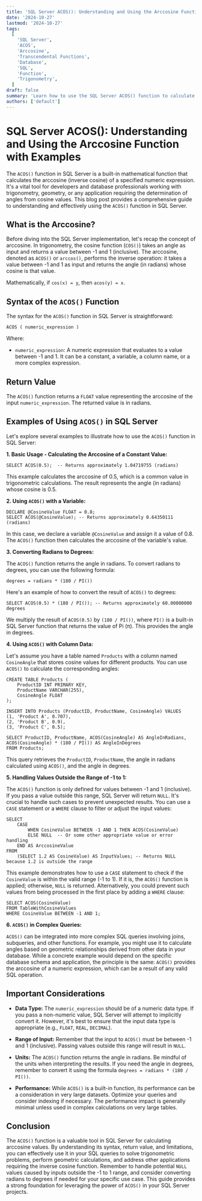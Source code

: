 ```yaml
---
title: 'SQL Server ACOS(): Understanding and Using the Arccosine Function with Examples'
date: '2024-10-27'
lastmod: '2024-10-27'
tags:
  [
    'SQL Server',
    'ACOS',
    'Arccosine',
    'Transcendental Functions',
    'Database',
    'SQL',
    'Function',
    'Trigonometry',
  ]
draft: false
summary: 'Learn how to use the SQL Server ACOS() function to calculate the arccosine (inverse cosine) of a value. This comprehensive guide provides detailed explanations, practical examples, and considerations for working with ACOS() in SQL queries.'
authors: ['default']
---
```


# SQL Server ACOS(): Understanding and Using the Arccosine Function with Examples

The `ACOS()` function in SQL Server is a built-in mathematical function that calculates the arccosine (inverse cosine) of a specified numeric expression. It's a vital tool for developers and database professionals working with trigonometry, geometry, or any application requiring the determination of angles from cosine values. This blog post provides a comprehensive guide to understanding and effectively using the `ACOS()` function in SQL Server.

## What is the Arccosine?

Before diving into the SQL Server implementation, let's recap the concept of arccosine. In trigonometry, the cosine function (`COS()`) takes an angle as input and returns a value between -1 and 1 (inclusive). The arccosine, denoted as `ACOS()` or `arccos()`, performs the inverse operation: it takes a value between -1 and 1 as input and returns the angle (in radians) whose cosine is that value.

Mathematically, if `cos(x) = y`, then `acos(y) = x`.

## Syntax of the `ACOS()` Function

The syntax for the `ACOS()` function in SQL Server is straightforward:

```plaintext
ACOS ( numeric_expression )
```

Where:

- `numeric_expression`: A numeric expression that evaluates to a value between -1 and 1. It can be a constant, a variable, a column name, or a more complex expression.

## Return Value

The `ACOS()` function returns a `FLOAT` value representing the arccosine of the input `numeric_expression`. The returned value is in radians.

## Examples of Using `ACOS()` in SQL Server

Let's explore several examples to illustrate how to use the `ACOS()` function in SQL Server:

**1. Basic Usage - Calculating the Arccosine of a Constant Value:**

```plaintext
SELECT ACOS(0.5);  -- Returns approximately 1.04719755 (radians)
```

This example calculates the arccosine of 0.5, which is a common value in trigonometric calculations. The result represents the angle (in radians) whose cosine is 0.5.

**2. Using `ACOS()` with a Variable:**

```plaintext
DECLARE @CosineValue FLOAT = 0.8;
SELECT ACOS(@CosineValue); -- Returns approximately 0.64350111 (radians)
```

In this case, we declare a variable `@CosineValue` and assign it a value of 0.8. The `ACOS()` function then calculates the arccosine of the variable's value.

**3. Converting Radians to Degrees:**

The `ACOS()` function returns the angle in radians. To convert radians to degrees, you can use the following formula:

`degrees = radians * (180 / PI())`

Here's an example of how to convert the result of `ACOS()` to degrees:

```plaintext
SELECT ACOS(0.5) * (180 / PI()); -- Returns approximately 60.00000000 degrees
```

We multiply the result of `ACOS(0.5)` by `(180 / PI())`, where `PI()` is a built-in SQL Server function that returns the value of Pi (π). This provides the angle in degrees.

**4. Using `ACOS()` with Column Data:**

Let's assume you have a table named `Products` with a column named `CosineAngle` that stores cosine values for different products. You can use `ACOS()` to calculate the corresponding angles:

```plaintext
CREATE TABLE Products (
    ProductID INT PRIMARY KEY,
    ProductName VARCHAR(255),
    CosineAngle FLOAT
);

INSERT INTO Products (ProductID, ProductName, CosineAngle) VALUES
(1, 'Product A', 0.707),
(2, 'Product B', 0.9),
(3, 'Product C', 0.5);

SELECT ProductID, ProductName, ACOS(CosineAngle) AS AngleInRadians, ACOS(CosineAngle) * (180 / PI()) AS AngleInDegrees
FROM Products;
```

This query retrieves the `ProductID`, `ProductName`, the angle in radians calculated using `ACOS()`, and the angle in degrees.

**5. Handling Values Outside the Range of -1 to 1:**

The `ACOS()` function is only defined for values between -1 and 1 (inclusive). If you pass a value outside this range, SQL Server will return `NULL`. It's crucial to handle such cases to prevent unexpected results. You can use a `CASE` statement or a `WHERE` clause to filter or adjust the input values:

```plaintext
SELECT
    CASE
        WHEN CosineValue BETWEEN -1 AND 1 THEN ACOS(CosineValue)
        ELSE NULL  -- Or some other appropriate value or error handling
    END AS ArccosineValue
FROM
    (SELECT 1.2 AS CosineValue) AS InputValues; -- Returns NULL because 1.2 is outside the range
```

This example demonstrates how to use a `CASE` statement to check if the `CosineValue` is within the valid range (-1 to 1). If it is, the `ACOS()` function is applied; otherwise, `NULL` is returned. Alternatively, you could prevent such values from being processed in the first place by adding a `WHERE` clause:

```plaintext
SELECT ACOS(CosineValue)
FROM TableWithCosineValues
WHERE CosineValue BETWEEN -1 AND 1;
```

**6. `ACOS()` in Complex Queries:**

`ACOS()` can be integrated into more complex SQL queries involving joins, subqueries, and other functions. For example, you might use it to calculate angles based on geometric relationships derived from other data in your database. While a concrete example would depend on the specific database schema and application, the principle is the same: `ACOS()` provides the arccosine of a numeric expression, which can be a result of any valid SQL operation.

## Important Considerations

- **Data Type:** The `numeric_expression` should be of a numeric data type. If you pass a non-numeric value, SQL Server will attempt to implicitly convert it. However, it's best to ensure that the input data type is appropriate (e.g., `FLOAT`, `REAL`, `DECIMAL`).

- **Range of Input:** Remember that the input to `ACOS()` must be between -1 and 1 (inclusive). Passing values outside this range will result in `NULL`.

- **Units:** The `ACOS()` function returns the angle in radians. Be mindful of the units when interpreting the results. If you need the angle in degrees, remember to convert it using the formula `degrees = radians * (180 / PI())`.

- **Performance:** While `ACOS()` is a built-in function, its performance can be a consideration in very large datasets. Optimize your queries and consider indexing if necessary. The performance impact is generally minimal unless used in complex calculations on very large tables.

## Conclusion

The `ACOS()` function is a valuable tool in SQL Server for calculating arccosine values. By understanding its syntax, return value, and limitations, you can effectively use it in your SQL queries to solve trigonometric problems, perform geometric calculations, and address other applications requiring the inverse cosine function. Remember to handle potential `NULL` values caused by inputs outside the -1 to 1 range, and consider converting radians to degrees if needed for your specific use case. This guide provides a strong foundation for leveraging the power of `ACOS()` in your SQL Server projects.
